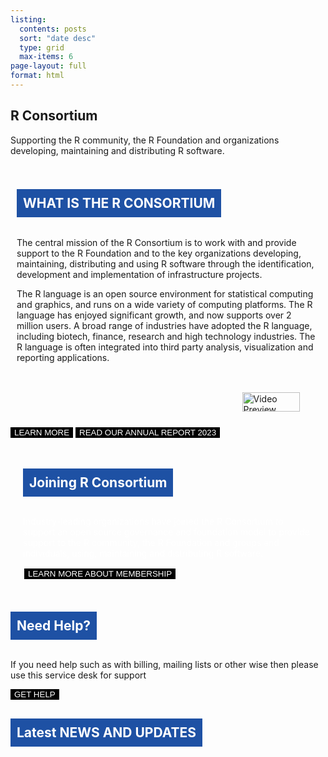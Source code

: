 ```yaml
---
listing:
  contents: posts
  sort: "date desc"
  type: grid
  max-items: 6
page-layout: full
format: html
---
```

<style>
@keyframes slideInFromLeft {
  0% {
    transform: translateX(-100%);
    opacity: 0;
  }
  100% {
    transform: translateX(0);
    opacity: 1;
  }
}
.animate-slideInFromLeft {
  opacity: 0;
  animation: slideInFromLeft 1s forwards;
}
.scroll-title {
  background-color: rgb(30, 81, 164);
  color: white;
  display: inline-block;
  padding: 10px;
  cursor: pointer;
}

.darkButton {
  background-color: black; 
  color: #fff; 
  border: none; 
  transition: background-color 0.3s, color 0.3s; 
}
.darkButton a {
  color: inherit; 
  text-decoration: none;
}
.darkButton:hover {
  background-color: rgb(30, 81, 164); 
  color: white;
}
.darkButton:hover a{
  color: 
}
.joiningRButton {
  background-color: black; 
  color: #fff; 
  border: 2px solid white; 
  transition: background-color 0.3s, color 0.3s; 
}
.joiningRButton a {
  color: inherit; 
  text-decoration: none;
}
.joiningRButton:hover {
  background-color: white; 
  color: black;
}
.joiningRButton:hover a {
  color: black;
}
.joining-r-section {
  background-image: url('images/Background_3.jpg');
  background-size: cover;
  background-position: center;
  background-repeat: no-repeat;
  padding: 20px;
  color: white; 
  
}

</style>

<section id="hero2">
    <h2 id="scroll-to-hero2">R Consortium</h2>
    <p>Supporting the R community, the R Foundation and organizations developing, maintaining and distributing R software.</p>
</section>

<section class="what-is-r-section" id="what-is-r">
  <div style="display: flex; flex-wrap: wrap;">
  <div style="flex: 2; min-width: 300px; padding: 10px; align-items: center;">
  <h2 class="scroll-title" data-target="what-is-r">WHAT IS THE R CONSORTIUM</h2>
  <p>The central mission of the R Consortium is to work with and provide support to the R Foundation and to the key organizations developing, maintaining, distributing and using R software through the identification, development and implementation of infrastructure projects.</p>
  <p>The R language is an open source environment for statistical computing and graphics, and runs on a wide variety of computing platforms. The R language has enjoyed significant growth, and now supports over 2 million users. A broad range of industries have adopted the R language, including biotech, finance, research and high technology industries. The R language is often integrated into third party analysis, visualization and reporting applications.</p>
  </div>
  <div style="flex: 1; min-width: 300px; padding: 20px; border; display: flex; justify-content: flex-end; align-items: end;">
  <a class="video-popup" href="https://www.youtube.com/watch?v=XcBLEVknqvY" target="blank">
  <img src="images/rcon_video_preview.png" alt="Video Preview" style="width: 90%; height: auto; cursor: pointer; margin-left: 1%">
  </a>
  </div>
  </div>
<button class="darkButton"><a href="about/index.qmd" style="text-decoration: none;">LEARN MORE</a></button>
<button class="darkButton"><a href="rc-docs/RC-AR-2023_Final-Draft_1-30-24.pdf" style="text-decoration: none;">READ OUR ANNUAL REPORT 2023</a></button>

</section>

<section class="joining-r-section" id="joining-r">
<h2 class="scroll-title" data-target="joining-r" style="border:none;">Joining R Consortium</h2>

<p>
Industry-leading organizations have joined the R Consortium to support an open source governance and foundation model to provide support to the R community, the R Foundation and groups and individuals, using, maintaining and distributing R software.
</p>

<button class="joiningRButton"><a href="about/join.qmd" style="text-decoration: none;">LEARN MORE ABOUT MEMBERSHIP</a></button>

</section>

<section class="need-help-section" id="need-help">
<h2 class="scroll-title" data-target="need-help">Need Help?</h2>
<p>
If you need help such as with billing, mailing lists or other wise then please use this service desk for support
</p>
<button class="darkButton"><a href="https://members.r-consortium.org/" style="text-decoration: none;">GET HELP</a></button>
</section>
<section id="latest-news">
<h2 class="scroll-title" data-target="latest-news" >Latest NEWS AND UPDATES</h2>
<setion>
<script>

document.addEventListener("DOMContentLoaded", function() {
  const scrollTitles = document.querySelectorAll(".scroll-title");

  function isElementInViewport(el) {
    const rect = el.getBoundingClientRect();
    return (
      rect.top >= 0 &&
      rect.left >= 0 &&
      rect.bottom <= (window.innerHeight || document.documentElement.clientHeight) &&
      rect.right <= (window.innerWidth || document.documentElement.clientWidth)
    );
  }

  function checkAnimations() {
    scrollTitles.forEach(el => {
      if (isElementInViewport(el)) {
        el.classList.add("animate-slideInFromLeft");
      }
    });
  }

  window.addEventListener("scroll", checkAnimations);
  checkAnimations(); 
});

document.addEventListener("DOMContentLoaded", function() {
  const scrollTitles = document.querySelectorAll(".scroll-title");

  scrollTitles.forEach(el => {
    el.addEventListener("click", function() {
      const targetId = this.getAttribute("data-target");
      const targetSection = document.getElementById(targetId);

      if (targetSection) {
        targetSection.scrollIntoView({ behavior: "smooth" });
      }
    });
  });
});
document.getElementById('scroll-to-hero1').addEventListener('click', function() {
    document.getElementById('hero1').scrollIntoView({ behavior: 'smooth' });
});
</script>
